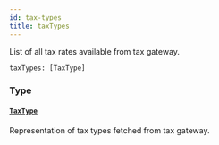 ```yaml
---
id: tax-types
title: taxTypes
---
```


List of all tax rates available from tax gateway.

```graphql
taxTypes: [TaxType]

```

### Type

#### [`TaxType`](/developer/api-reference/objects/tax-type)

Representation of tax types fetched from tax gateway.
